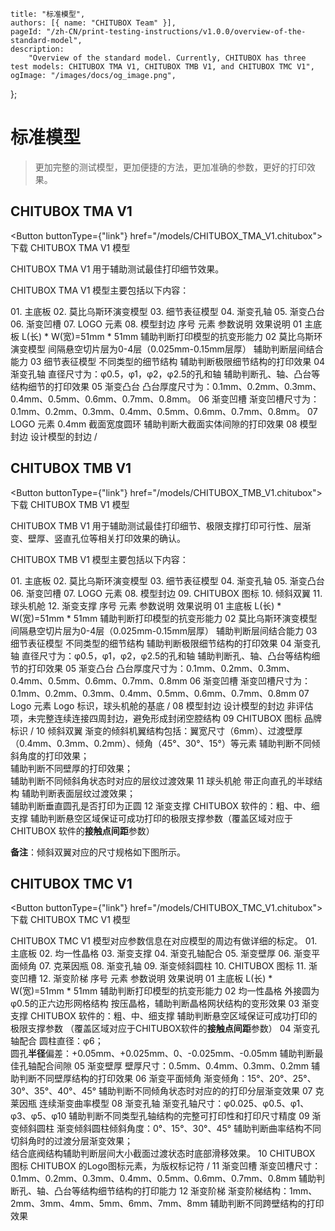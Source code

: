 
	title: "标准模型",
	authors: [{ name: "CHITUBOX Team" }],
	pageId: "/zh-CN/print-testing-instructions/v1.0.0/overview-of-the-standard-model",
	description:
		"Overview of the standard model. Currently, CHITUBOX has three test models: CHITUBOX TMA V1, CHITUBOX TMB V1, and CHITUBOX TMC V1",
	ogImage: "/images/docs/og_image.png",
};

# 标准模型

> 更加完整的测试模型，更加便捷的方法，更加准确的参数，更好的打印效果。

## CHITUBOX TMA V1

<ImageContainer src="/images/docs/en-US/chitubox-printing-test/1.x.x/test-preparation/CHITUBOX_Basic_TMA_V1.png" />

<Button buttonType={"link"} href="/models/CHITUBOX_TMA_V1.chitubox">
	<DocumentDownload size={32} />
	下载 CHITUBOX TMA V1 模型
</Button>

<Admonition type="tip" title="提示">
	CHITUBOX TMA V1 用于辅助测试最佳打印细节效果。
</Admonition>

CHITUBOX TMA V1 模型主要包括以下内容：

<ResponsiveTable>
	<tbody>
		<tr>
			<td rowSpan="8">
				<ImageContainer src="/images/docs/en-US/chitubox-printing-test/1.x.x/test-preparation/tma-v1_002.png" />
			</td>
			<td>01. 主底板</td>
		</tr>
		<tr>
			<td>02. 莫比乌斯环演变模型</td>
		</tr>
		<tr>
			<td>03. 细节表征模型</td>
		</tr>
		<tr>
			<td>04. 渐变孔轴</td>
		</tr>
		<tr>
			<td>05. 渐变凸台</td>
		</tr>
		<tr>
			<td>06. 渐变凹槽</td>
		</tr>
		<tr>
			<td>07. LOGO 元素</td>
		</tr>
		<tr>
			<td>08. 模型封边</td>
		</tr>
	</tbody>
</ResponsiveTable>

<ResponsiveTable>
	<thead>
		<tr>
			<th>序号</th>
			<th>元素</th>
			<th>参数说明</th>
			<th>效果说明</th>
		</tr>
	</thead>
	<tbody>
		<tr>
			<td>01</td>
			<td>主底板</td>
			<td>L(长) * W(宽)=51mm * 51mm</td>
			<td>
				辅助判断打印模型的抗变形能力
			</td>
		</tr>
		<tr>
			<td>02</td>
			<td>莫比乌斯环演变模型</td>
			<td>
				间隔悬空切片层为0-4层（0.025mm-0.15mm层厚）
			</td>
			<td>辅助判断层间结合能力</td>
		</tr>
		<tr>
			<td>03</td>
			<td>细节表征模型</td>
			<td>不同类型的细节结构</td>
			<td>
				辅助判断极限细节结构的打印效果
			</td>
		</tr>
		<tr>
			<td>04</td>
			<td>渐变孔轴</td>
			<td>直径尺寸为：φ0.5，φ1，φ2，φ2.5的孔和轴</td>
			<td rowSpan="3">
				辅助判断孔、轴、凸台等结构细节的打印效果
			</td>
		</tr>
		<tr>
			<td>05</td>
			<td>渐变凸台</td>
			<td>
				凸台厚度尺寸为：0.1mm、0.2mm、0.3mm、0.4mm、0.5mm、0.6mm、0.7mm、0.8mm。
			</td>
		</tr>
		<tr>
			<td>06</td>
			<td>渐变凹槽</td>
			<td>
				渐变凹槽尺寸为：0.1mm、0.2mm、0.3mm、0.4mm、0.5mm、0.6mm、0.7mm、0.8mm。
			</td>
		</tr>
		<tr>
			<td>07</td>
			<td>LOGO 元素</td>
			<td>0.4mm 截面宽度圆环</td>
			<td>
				辅助判断大截面实体间隙的打印效果
			</td>
		</tr>
		<tr>
			<td>08</td>
			<td>模型封边</td>
			<td>设计模型的封边</td>
			<td>/</td>
		</tr>
	</tbody>
</ResponsiveTable>

## CHITUBOX TMB V1

<ImageContainer src="/images/docs/en-US/chitubox-printing-test/1.x.x/test-preparation/CHITUBOX Base_TMB_V1.png" />

<Button buttonType={"link"} href="/models/CHITUBOX_TMB_V1.chitubox">
	<DocumentDownload size={32} />
	下载 CHITUBOX TMB V1 模型
</Button>

<Admonition type="tip" title="提示">
	CHITUBOX TMB V1 用于辅助测试最佳打印细节、极限支撑打印可行性、层渐变、壁厚、竖直孔位等相关打印效果的确认。
</Admonition>

CHITUBOX TMB V1 模型主要包括以下内容：

<ResponsiveTable>
	<tbody>
		<tr>
			<td rowSpan="12">
				<ImageContainer src="/images/docs/en-US/chitubox-printing-test/1.x.x/test-preparation/tma-v2_002.png" />
			</td>
			<td>01. 主底板</td>
		</tr>
		<tr>
			<td>02. 莫比乌斯环演变模型</td>
		</tr>
		<tr>
			<td>03. 细节表征模型</td>
		</tr>
		<tr>
			<td>04. 渐变孔轴</td>
		</tr>
		<tr>
			<td>05. 渐变凸台</td>
		</tr>
		<tr>
			<td>06. 渐变凹槽</td>
		</tr>
		<tr>
			<td>07. LOGO 元素</td>
		</tr>
		<tr>
			<td>08. 模型封边</td>
		</tr>
		<tr>
			<td>09. CHITUBOX 图标</td>
		</tr>
		<tr>
			<td>10. 倾斜双翼</td>
		</tr>
		<tr>
			<td>11. 球头机舱</td>
		</tr>
		<tr>
			<td>12. 渐变支撑</td>
		</tr>
	</tbody>
</ResponsiveTable>

<ResponsiveTable>
	<thead>
		<tr>
			<th>序号</th>
			<th>元素</th>
			<th>参数说明</th>
			<th>效果说明</th>
		</tr>
	</thead>
	<tbody>
		<tr>
			<td>01</td>
			<td>主底板</td>
			<td>L(长) * W(宽)=51mm * 51mm</td>
			<td>
				辅助判断打印模型的抗变形能力
			</td>
		</tr>
		<tr>
			<td>02</td>
			<td>莫比乌斯环演变模型</td>
			<td>
				间隔悬空切片层为0-4层（0.025mm-0.15mm层厚）
			</td>
			<td>辅助判断层间结合能力</td>
		</tr>
		<tr>
			<td>03</td>
			<td>细节表征模型</td>
			<td>不同类型的细节结构</td>
			<td>
				辅助判断极限细节结构的打印效果
			</td>
		</tr>
		<tr>
			<td>04</td>
			<td>渐变孔轴</td>
			<td>直径尺寸为：φ0.5，φ1，φ2，φ2.5的孔和轴</td>
			<td rowSpan="3">
				辅助判断孔、轴、凸台等结构细节的打印效果
			</td>
		</tr>
		<tr>
			<td>05</td>
			<td>渐变凸台</td>
			<td>
				凸台厚度尺寸为：0.1mm、0.2mm、0.3mm、0.4mm、0.5mm、0.6mm、0.7mm、0.8mm
			</td>
		</tr>
		<tr>
			<td>06</td>
			<td>渐变凹槽</td>
			<td>
				渐变凹槽尺寸为：0.1mm、0.2mm、0.3mm、0.4mm、0.5mm、0.6mm、0.7mm、0.8mm
			</td>
		</tr>
		<tr>
			<td>07</td>
			<td>Logo 元素</td>
			<td>Logo 标识，球头机舱的基底</td>
			<td>/</td>
		</tr>
		<tr>
			<td>08</td>
			<td>模型封边</td>
			<td>设计模型的封边</td>
			<td>
				非评估项，未完整连续连接四周封边，避免形成封闭空腔结构
			</td>
		</tr>
		<tr>
			<td>09</td>
			<td>CHITUBOX 图标</td>
			<td>品牌标识</td>
			<td>/</td>
		</tr>
		<tr>
			<td>10</td>
			<td>倾斜双翼</td>
			<td>
				渐变的倾斜机翼结构包括：翼宽尺寸（6mm）、过渡壁厚（0.4mm、0.3mm、0.2mm）、倾角（45°、30°、15°）等元素
			</td>
			<td>
				辅助判断不同倾斜角度的打印效果；<br />
				辅助判断不同壁厚的打印效果；<br />
				辅助判断不同倾斜角状态时对应的层纹过渡效果
			</td>
		</tr>
		<tr>
			<td>11</td>
			<td>球头机舱</td>
			<td>带正向直孔的半球结构</td>
			<td>
				辅助判断表面层纹过渡效果；<br />
				辅助判断垂直圆孔是否打印为正圆
			</td>
		</tr>
		<tr>
			<td>12</td>
			<td>渐变支撑</td>
			<td>CHITUBOX 软件的：粗、中、细支撑</td>
			<td>
				辅助判断悬空区域保证可成功打印的极限支撑参数（覆盖区域对应于 CHITUBOX 软件的<b>接触点间距</b>参数）
			</td>
		</tr>
	</tbody>
</ResponsiveTable>

**备注**：倾斜双翼对应的尺寸规格如下图所示。

<ImageContainer src="/images/docs/en-US/chitubox-printing-test/1.x.x/test-preparation/tma-v2_003.png" />

## CHITUBOX TMC V1

<ImageContainer src="/images/docs/en-US/chitubox-printing-test/1.x.x/test-preparation/CHITUBOX Seize_TMC_V1.png" />

<Button buttonType={"link"} href="/models/CHITUBOX_TMC_V1.chitubox">
	<DocumentDownload size={32} />
	下载 CHITUBOX TMC V1 模型
</Button>

<Admonition type="tip" title="提示">
	CHITUBOX TMC V1 模型对应参数信息在对应模型的周边有做详细的标定。
</Admonition>

<ResponsiveTable>
	<tbody>
		<tr>
			<td rowSpan={12}>
				<ImageContainer src="/images/docs/en-US/chitubox-printing-test/1.x.x/test-preparation/tma-v3_002.png" />
			</td>
			<td>01. 主底板</td>
		</tr>
		<tr>
			<td>02. 均一性晶格</td>
		</tr>
		<tr>
			<td>03. 渐变支撑</td>
		</tr>
		<tr>
			<td>04. 渐变孔轴配合</td>
		</tr>
		<tr>
			<td>05. 渐变壁厚</td>
		</tr>
		<tr>
			<td>06. 渐变平面倾角</td>
		</tr>
		<tr>
			<td>07. 克莱因瓶</td>
		</tr>
		<tr>
			<td>08. 渐变孔轴</td>
		</tr>
		<tr>
			<td>09. 渐变倾斜圆柱</td>
		</tr>
		<tr>
			<td>10. CHITUBOX 图标</td>
		</tr>
		<tr>
			<td>11. 渐变凹槽</td>
		</tr>
		<tr>
			<td>12. 渐变阶梯</td>
		</tr>
	</tbody>
</ResponsiveTable>

<ResponsiveTable>
	<thead>
		<tr>
			<th>序号</th>
			<th>元素</th>
			<th>参数说明</th>
			<th>效果说明</th>
		</tr>
	</thead>
	<tbody>
		<tr>
			<td>01</td>
			<td>主底板</td>
			<td>L(长) * W(宽)=51mm * 51mm</td>
			<td>
				辅助判断打印模型的抗变形能力
			</td>
		</tr>
		<tr>
			<td>02</td>
			<td>均一性晶格</td>
			<td>外接圆为φ0.5的正六边形网格结构</td>
			<td>
				按压晶格，辅助判断晶格网状结构的变形效果
			</td>
		</tr>
		<tr>
			<td>03</td>
			<td>渐变支撑</td>
			<td>CHITUBOX 软件的：粗、中、细支撑</td>
			<td>
				辅助判断悬空区域保证可成功打印的极限支撑参数
				（覆盖区域对应于CHITUBOX软件的<b>接触点间距</b>参数）
			</td>
		</tr>
		<tr>
			<td>04</td>
			<td>渐变孔轴配合</td>
			<td>
				圆柱直径：φ6；<br />
				圆孔<b>半径</b>偏差：+0.05mm、+0.025mm、0、-0.025mm、-0.05mm
			</td>
			<td>辅助判断最佳孔轴配合间隙</td>
		</tr>
		<tr>
			<td>05</td>
			<td>渐变壁厚</td>
			<td>壁厚尺寸：0.5mm、0.4mm、0.3mm、0.2mm</td>
			<td>
				辅助判断不同壁厚结构的打印效果
			</td>
		</tr>
		<tr>
			<td>06</td>
			<td>渐变平面倾角</td>
			<td>
				渐变倾角：15°、20°、25°、30°、35°、40°、45°
			</td>
			<td rowSpan="2">
				辅助判断不同倾角状态时对应的的打印分层渐变效果
			</td>
		</tr>
		<tr>
			<td>07</td>
			<td>克莱因瓶</td>
			<td>连续渐变曲率模型</td>
		</tr>
		<tr>
			<td>08</td>
			<td>渐变孔轴</td>
			<td>
				渐变孔轴尺寸：φ0.025、φ0.5、φ1、φ3、φ5、φ10
			</td>
			<td>
				辅助判断不同类型孔轴结构的完整可打印性和打印尺寸精度
			</td>
		</tr>
		<tr>
			<td>09</td>
			<td>渐变倾斜圆柱</td>
			<td>
				渐变倾斜圆柱倾斜角度：0°、15°、30°、45°
			</td>
			<td>
				辅助判断曲率结构不同切斜角时的过渡分层渐变效果；<br />
				结合底阀结构辅助判断层间大小截面过渡状态时底部滑移效果。
			</td>
		</tr>
		<tr>
			<td>10</td>
			<td>CHITUBOX 图标</td>
			<td>
				CHITUBOX 的Logo图标元素，为版权标记符
			</td>
			<td>/</td>
		</tr>
		<tr>
			<td>11</td>
			<td>渐变凹槽</td>
			<td>
				渐变凹槽尺寸：0.1mm、0.2mm、0.3mm、0.4mm、0.5mm、0.6mm、0.7mm、0.8mm
			</td>
			<td>
				辅助判断孔、轴、凸台等结构细节结构的打印能力
			</td>
		</tr>
		<tr>
			<td>12</td>
			<td>渐变阶梯</td>
			<td>
				渐变阶梯结构：1mm、2mm、3mm、4mm、5mm、6mm、7mm、8mm
			</td>
			<td>
				辅助判断不同跨壁结构的打印效果
			</td>
		</tr>
	</tbody>
</ResponsiveTable>
